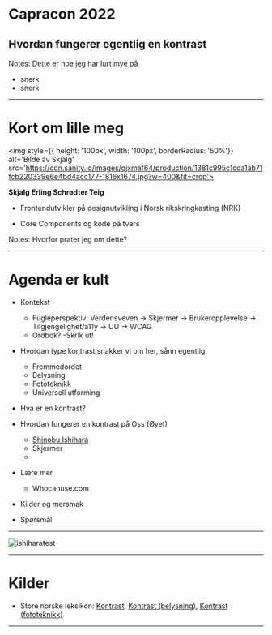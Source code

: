 # Capracon 2022

## Hvordan fungerer egentlig en kontrast

Notes: Dette er noe jeg har lurt mye på
 * snerk
 * snerk
---

# Kort om lille meg


<img style={{ height: '100px', width: '100px', borderRadius: '50%'}} alt='Bilde av Skjalg' src='https://cdn.sanity.io/images/qjxmaf64/production/1381c995c1cda1ab71fcb220339e6e4bd4acc177-1816x1674.jpg?w=400&fit=crop'></img>

**Skjalg Erling Schrødter Teig**

- Frontendutvikler på designutvikling i Norsk rikskringkasting (NRK)

 - Core Components og kode på tvers

Notes: Hvorfor prater jeg om dette?

---

# Agenda er kult

- Kontekst
  - Fugleperspektiv: Verdensveven -> Skjermer -> Brukeropplevelse -> Tilgjengelighet/a11y -> UU -> WCAG
  - Ordbok? -Skrik ut!
- Hvordan type kontrast snakker vi om her, sånn egentlig
  - Fremmedordet
  - Belysning
  - Fototeknikk
  - Universell utforming
- Hva er en kontrast?
- Hvordan fungerer en kontrast på Oss (Øyet)
  - [Shinobu Ishihara](https://en.wikipedia.org/wiki/Shinobu_Ishihara)
  - Skjermer
  - 

- Lære mer
  - Whocanuse.com
- Kilder og mersmak
- Spørsmål
---
![ishiharatest](https://upload.wikimedia.org/wikipedia/commons/c/c7/Ishihara-12.gif)

---

# Kilder
 - Store norske leksikon: [Kontrast](https://snl.no/kontrast), [Kontrast (belysning)](https://snl.no/kontrast_-_belysning), [Kontrast (fototeknikk)](https://snl.no/kontrast_-_forskjell)

---
